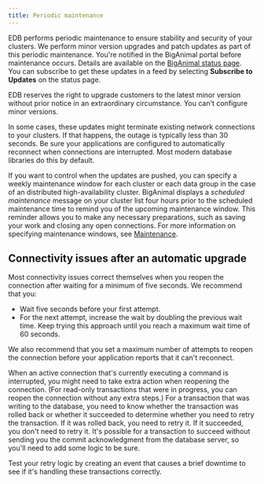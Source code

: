 ```yaml
---
title: Periodic maintenance
---
```


EDB performs periodic maintenance to ensure stability and security of your clusters. We perform minor version upgrades and patch updates as part of this periodic maintenance. You're notified in the BigAnimal portal before maintenance occurs. Details are available on the [BigAnimal status page](https://status.biganimal.com/). You can subscribe to get these updates in a feed by selecting **Subscribe to Updates** on the status page. 

EDB reserves the right to upgrade customers to the latest minor version without prior notice in an extraordinary circumstance. You can't configure minor versions. 

In some cases, these updates might terminate existing network connections to your clusters. If that happens, the outage is typically less than 30 seconds. Be sure your applications are configured to automatically reconnect when connections are interrupted. Most modern database libraries do this by default. 

If you want to control when the updates are pushed, you can specify a weekly maintenance window for each cluster or each data group in the case of an distributed high-availability cluster. BigAnimal displays a *scheduled maintenance* message on your cluster list four hours prior to the scheduled maintenance time to remind you of the upcoming maintenance window. This reminder allows you to make any necessary preparations, such as saving your work and closing any open connections. For more information on specifying maintenance windows, see [Maintenance](/biganimal/latest/getting_started/creating_a_cluster/#maintenance). 


## Connectivity issues after an automatic upgrade

Most connectivity issues correct themselves when you reopen the connection after waiting for a minimum of five seconds. We recommend that you:

-  Wait five seconds before your first attempt.
-  For the next attempt, increase the wait by doubling the previous wait time. Keep trying this approach until you reach a maximum wait time of 60 seconds.

We also recommend that you set a maximum number of attempts to reopen the connection before your application reports that it can't reconnect.

When an active connection that's currently executing a command is interrupted, you might need to take extra action when reopening the connection. (For read-only transactions that were in progress, you can reopen the connection without any extra steps.) For a transaction that was writing to the database, you need to know whether the transaction was rolled back or whether it succeeded to determine whether you need to retry the transaction. If it was rolled back, you need to retry it. If it succeeded, you don't need to retry it. It's possible for a transaction to succeed without sending you the commit acknowledgment from the database server, so you'll need to add some logic to be sure.

Test your retry logic by creating an event that causes a brief downtime to see if it's handling these transactions correctly.